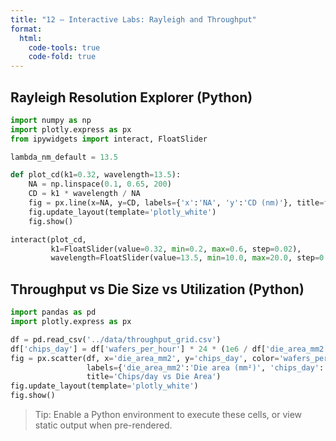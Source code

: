 ```yaml
---
title: "12 — Interactive Labs: Rayleigh and Throughput"
format:
  html:
    code-tools: true
    code-fold: true
---
```


## Rayleigh Resolution Explorer (Python)

```python
import numpy as np
import plotly.express as px
from ipywidgets import interact, FloatSlider

lambda_nm_default = 13.5

def plot_cd(k1=0.32, wavelength=13.5):
    NA = np.linspace(0.1, 0.65, 200)
    CD = k1 * wavelength / NA
    fig = px.line(x=NA, y=CD, labels={'x':'NA', 'y':'CD (nm)'}, title=f'CD vs NA (λ={wavelength} nm, k1={k1:.2f})')
    fig.update_layout(template='plotly_white')
    fig.show()

interact(plot_cd,
         k1=FloatSlider(value=0.32, min=0.2, max=0.6, step=0.02),
         wavelength=FloatSlider(value=13.5, min=10.0, max=20.0, step=0.5))
```

## Throughput vs Die Size vs Utilization (Python)

```python
import pandas as pd
import plotly.express as px

df = pd.read_csv('../data/throughput_grid.csv')
df['chips_day'] = df['wafers_per_hour'] * 24 * (1e6 / df['die_area_mm2']) * (df['utilization_percent'] / 100.0)
fig = px.scatter(df, x='die_area_mm2', y='chips_day', color='wafers_per_hour', size='utilization_percent',
                 labels={'die_area_mm2':'Die area (mm²)', 'chips_day':'Chips/day'},
                 title='Chips/day vs Die Area')
fig.update_layout(template='plotly_white')
fig.show()
```

> Tip: Enable a Python environment to execute these cells, or view static output when pre-rendered.